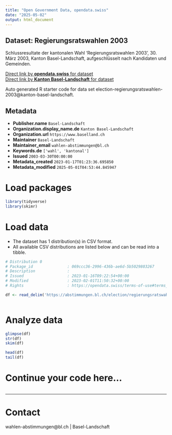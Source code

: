 ```yaml
---
title: "Open Government Data, opendata.swiss"
date: "2025-05-02"
output: html_document
---
```


## Dataset: Regierungsratswahlen 2003

Schlussresultate der kantonalen Wahl 'Regierungsratswahlen 2003', 30. März 2003, Kanton Basel-Landschaft, aufgeschlüsselt nach Kandidaten und Gemeinden.

[Direct link by **opendata.swiss** for dataset](https://opendata.swiss/de/dataset/regierungsratswahlen-2003)<br>
[Direct link by **Kanton Basel-Landschaft** for dataset](https://abstimmungen.bl.ch/election/regierungsratswahlen-2003/data)

Auto generated R starter code for data set election-regierungsratswahlen-2003@kanton-basel-landschaft.

## Metadata

- **Publisher.name** `Basel-Landschaft`
- **Organization.display_name.de** `Kanton Basel-Landschaft`
- **Organization.url** `https://www.baselland.ch`
- **Maintainer** `Basel-Landschaft`
- **Maintainer_email** `wahlen-abstimmungen@bl.ch`
- **Keywords.de** `['wahl', 'kantonal']`
- **Issued** `2003-03-30T00:00:00`
- **Metadata_created** `2023-01-17T01:23:36.695850`
- **Metadata_modified** `2025-05-01T04:53:44.845947`


# Load packages

```r

library(tidyverse)
library(skimr)

```

# Load data

-   The dataset has 1 distribution(s) in CSV format.
-   All available CSV distributions are listed below and can be read into a tibble.

```r

# Distribution 0
# Package_id               : 069ccc36-2996-436b-ae6d-5b5029803267
# Description              : 
# Issued                   : 2023-01-16T09:22:54+00:00
# Modified                 : 2023-02-01T11:50:32+00:00
# Rights                   : https://opendata.swiss/terms-of-use#terms_by

df <- read_delim('https://abstimmungen.bl.ch/election/regierungsratswahlen-2003/data-csv')



```

# Analyze data

```r

glimpse(df)
str(df)
skim(df)

head(df)
tail(df)

```

# Continue your code here...

```r

```

------------------------------------------------------------------------

# Contact

wahlen-abstimmungen@bl.ch | Basel-Landschaft
